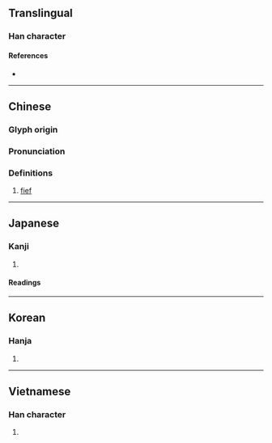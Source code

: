 {{also|采}}
{{character info}}
==Translingual==

===Han character===
{{Han char|rn=32|rad=土|as=08|sn=11|four=42194|canj=GBD|ids=⿰土采}}

====References====
* {{Han ref|kx=0230.430|dkj=05182|dj=0467.040|hdz=10455.060|uh=57F0|ud=22512|bh=D4CA|bd=54474}}

----

==Chinese==
{{zh-forms|s=采}}

===Glyph origin===
{{Han etym}}

===Pronunciation===
{{zh-pron
|m=cài
|c=coi3
|mc=y
|oc=y
|ma=y
|cat=n
}}

===Definitions===
{{zh-hanzi}}

# [[fief]]

----

==Japanese==

===Kanji===
{{ja-kanji|grade=|rs=土08}}

# {{rfdef|ja|sort=土08}}

====Readings====
{{ja-readings
|goon=さい
|kanon=さい
|kun=つか
}}

----

==Korean==

===Hanja===
{{ko-hanja|hangeul=채}}

# {{rfdef|ko|sort=土08}}

----

==Vietnamese==

===Han character===
{{vi-hantu|[[thái]]|rs=土08}}

# {{rfdef|vi|sort=土08}}
